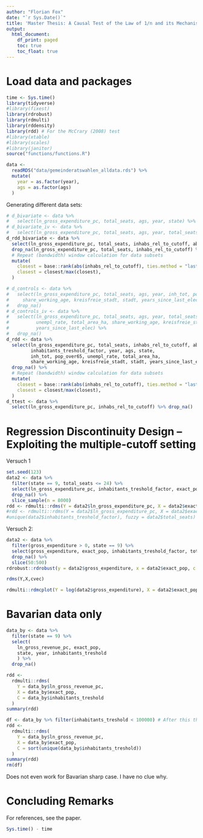 ```yaml
---
author: "Florian Fox"
date: "`r Sys.Date()`"
title: 'Master Thesis: A Causal Test of the Law of 1/n and its Mechanisms -- Analysis: RDD, Normalized Cutoff'
output:
  html_document:
    df_print: paged
    toc: true
    toc_float: true
---
```


# Load data and packages

```r
time <- Sys.time()
library(tidyverse)
#library(fixest)
library(rdrobust)
library(rdmulti)
library(rddensity)
library(rdd) # For the McCrary (2008) test
#library(xtable)
#library(scales)
#library(janitor)
source("functions/functions.R")
```

```r
data <-
  readRDS("data/gemeinderatswahlen_alldata.rds") %>%
  mutate(
    year = as.factor(year),
    ags = as.factor(ags)
  )
```


Generating different data sets:

```r
# d_bivariate <- data %>%
#   select(ln_gross_expenditure_pc, total_seats, ags, year, state) %>% drop_na()
# d_bivariate_iv <- data %>%
#   select(ln_gross_expenditure_pc, total_seats, ags, year, total_seats_24_y_ago) %>% drop_na()
d_rdd_bivariate <- data %>%
  select(ln_gross_expenditure_pc, total_seats, inhabs_rel_to_cutoff, above_cutoff, inhabitants_treshold_factor, inhabitants_treshold, year, ags, election_year, state, closest, clean_disc_acc_Höhmann, clean_disc_acc_to_my_research) %>%
  drop_na(ln_gross_expenditure_pc, total_seats, inhabs_rel_to_cutoff) %>%
  # Repeat (bandwidth) window calculation for data subsets
  mutate(
    closest = base::rank(abs(inhabs_rel_to_cutoff), ties.method = "last"),
    closest = closest/max(closest),
  )

# d_controls <- data %>%
#   select(ln_gross_expenditure_pc, total_seats, ags, year, inh_tot, pop_over65, unempl_rate, total_area_ha,
#     share_working_age, kreisfreie_stadt, stadt, years_since_last_elec, state) %>%
#   drop_na()
# d_controls_iv <- data %>%
#   select(ln_gross_expenditure_pc, total_seats, ags, year, total_seats_24_y_ago, inh_tot, pop_over65,
#          unempl_rate, total_area_ha, share_working_age, kreisfreie_stadt, stadt,
#          years_since_last_elec) %>%
#   drop_na()
d_rdd <- data %>%
  select(ln_gross_expenditure_pc, total_seats, inhabs_rel_to_cutoff, above_cutoff, closest,
         inhabitants_treshold_factor, year, ags, state,
         inh_tot, pop_over65, unempl_rate, total_area_ha,
         share_working_age, kreisfreie_stadt, stadt, years_since_last_elec) %>%
  drop_na() %>%
  # Repeat (bandwidth) window calculation for data subsets
  mutate(
    closest = base::rank(abs(inhabs_rel_to_cutoff), ties.method = "last"),
    closest = closest/max(closest),
  )
d_ttest <- data %>%
  select(ln_gross_expenditure_pc, inhabs_rel_to_cutoff) %>% drop_na()
```






# Regression Discontinuity Design -- Exploiting the multiple-cutoff setting

Versuch 1

```r
set.seed(123)
data2 <- data %>%
  filter(state == 9, total_seats <= 24) %>%
  select(ln_gross_expenditure_pc, inhabitants_treshold_factor, exact_pop, total_seats) %>%
  drop_na() %>%
  slice_sample(n = 8000)
rdd <- rdmulti::rdms(Y = data2$ln_gross_expenditure_pc, X = data2$exact_pop, fuzzy = data2$total_seats, C = data2$inhabitants_treshold_factor)
#rdd <- rdmulti::rdms(Y = data2$ln_gross_expenditure_pc, X = data2$exact_pop, C = data$inhabitants_treshold_factor)
#unique(data2$inhabitants_treshold_factor), fuzzy = data2$total_seats)
```

Versuch 2:

```r
data2 <- data %>%
  filter(gross_expenditure > 0, state == 9) %>%
  select(gross_expenditure, exact_pop, inhabitants_treshold_factor, total_seats) %>%
  drop_na() %>%
  slice(50:500)
rdrobust::rdrobust(y = data2$gross_expenditure, x = data2$exact_pop, c = 0, fuzzy = data2$total_seats, all = TRUE)
```

```r
rdms(Y,X,cvec)
```



```r
rdmulti::rdmcplot(Y = log(data2$gross_expenditure), X = data2$exact_pop, C = data2$inhabitants_treshold_factor)
```



# Bavarian data only

```r
data_by <- data %>%
  filter(state == 9) %>%
  select(
    ln_gross_revenue_pc, exact_pop,
    state, year, inhabitants_treshold
    ) %>%
  drop_na()
```

```r
rdd <-
  rdmulti::rdms(
    Y = data_by$ln_gross_revenue_pc,
    X = data_by$exact_pop,
    C = data_by$inhabitants_treshold
  )
summary(rdd)
```
```r
df <- data_by %>% filter(inhabitants_treshold < 100000) # After this threshold, error
rdd <-
  rdmulti::rdms(
    Y = data_by$ln_gross_revenue_pc,
    X = data_by$exact_pop,
    C = sort(unique(data_by$inhabitants_treshold))
  )
summary(rdd)
rm(df)
```

Does not even work for Bavarian sharp case. I have no clue why.



# Concluding Remarks

For references, see the paper.

```r
Sys.time() - time
```

